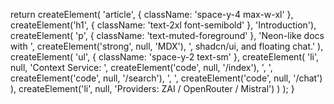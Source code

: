 

  return createElement(
    'article',
    { className: 'space-y-4 max-w-xl' },
    createElement('h1', { className: 'text-2xl font-semibold' }, 'Introduction'),
    createElement(
      'p',
      { className: 'text-muted-foreground' },
      'Neon-like docs with ',
      createElement('strong', null, 'MDX'),
      ', shadcn/ui, and floating chat.'
    ),
    createElement(
      'ul',
      { className: 'space-y-2 text-sm' },
      createElement(
        'li',
        null,
        'Context Service: ',
        createElement('code', null, '/index'),
        ', ',
        createElement('code', null, '/search'),
        ', ',
        createElement('code', null, '/chat')
      ),
      createElement('li', null, 'Providers: ZAI / OpenRouter / Mistral')
    )
  );
}
